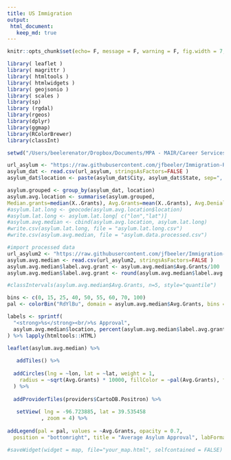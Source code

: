 ```yaml
---
title: US Immigration
output:
 html_document:
   keep_md: true
---
```


```r
knitr::opts_chunk$set(echo= F, message = F, warning = F, fig.width = 7, fig.height = 7)

library( leaflet )
library( magrittr )
library( htmltools )
library( htmlwidgets )
library( geojsonio )
library( scales )
library(sp)
library (rgdal)
library(rgeos)
library(dplyr)
library(ggmap)
library(RColorBrewer)
library(classInt)
```

```r
setwd("/Users/beelerenator/Dropbox/Documents/MPA - MAIR/Career Services related/Summer 2017/HRW/Work Product")

url_asylum <- "https://raw.githubusercontent.com/jfbeeler/Immigration-Research/master/asylum%20rate%20by%20judge%20by%20city.csv" 
asylum_dat <- read.csv(url_asylum, stringsAsFactors=FALSE )
asylum_dat$location <- paste(asylum_dat$City, asylum_dat$State, sep=", " )

asylum.grouped <- group_by(asylum_dat, location)
asylum.avg.location <- summarise(asylum.grouped, 
Median.grants=median(X..Grants), Avg.Grants=mean(X..Grants), Avg.Denials=mean(X..Denials) )
#asylum.lat.long <- geocode(asylum.avg.location$location)
#asylum.lat.long <- asylum.lat.long[ c("lon","lat")]
#asylum.avg.median <- cbind(asylum.avg.location, asylum.lat.long)
#write.csv(asylum.lat.long, file = "asylum.lat.long.csv")
#write.csv(asylum.avg.median, file = "asylum.data.processed.csv")

#import processed data
url_asylum2 <- "https://raw.githubusercontent.com/jfbeeler/Immigration-Research/master/asylum.data.processed.csv" 
asylum.avg.median <- read.csv(url_asylum2, stringsAsFactors=FALSE )
asylum.avg.median$label.avg.grant <- asylum.avg.median$Avg.Grants/100
asylum.avg.median$label.avg.grant <- round(asylum.avg.median$label.avg.grant, 2)

#classIntervals(asylum.avg.median$Avg.Grants, n=5, style="quantile") 

bins <- c(0, 15, 25, 40, 50, 55, 60, 70, 100)
pal <- colorBin("RdYlBu", domain = asylum.avg.median$Avg.Grants, bins = bins)

labels <- sprintf(
  "<strong>%s</strong><br/>%s Approval",
  asylum.avg.median$location, percent(asylum.avg.median$label.avg.grant), percent(asylum.avg.median$Median.grants) 
) %>% lapply(htmltools::HTML)

leaflet(asylum.avg.median) %>%
   
   addTiles() %>%
  
  addCircles(lng = ~lon, lat = ~lat, weight = 1,
    radius = ~sqrt(Avg.Grants) * 10000, fillColor = ~pal(Avg.Grants), fillOpacity = 0.8, opacity= .6, color ="#030100", label=labels
  ) %>%
  
  addProviderTiles(providers$CartoDB.Positron) %>%
  
   setView( lng = -96.723885, lat = 39.535458
           , zoom = 4) %>%
  
addLegend(pal = pal, values = ~Avg.Grants, opacity = 0.7,
  position = "bottomright", title = "Average Asylum Approval", labFormat = labelFormat(suffix = "%"))

#saveWidget(widget = map, file="your_map.html", selfcontained = FALSE)


```

